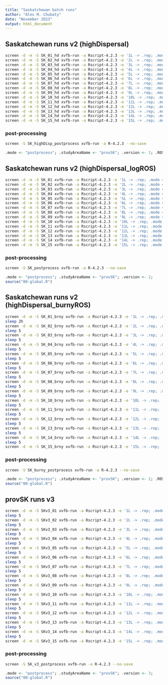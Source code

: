 ```yaml
---
title: "Saskatchewan batch runs"
author: "Alex M. Chubaty"
date: "November 2023"
output: html_document
---
```


## Saskatchewan runs v2 (highDispersal)

```bash
screen -d -m -S SK_01_hd xvfb-run -a Rscript-4.2.3 -e '1L -> .rep; .mode <- "production"; .studyAreaName <- "provSK"; .version <- 2; .ROStype <- "default"; source("00-global.R")'
screen -d -m -S SK_02_hd xvfb-run -a Rscript-4.2.3 -e '2L -> .rep; .mode <- "production"; .studyAreaName <- "provSK"; .version <- 2; .ROStype <- "default"; source("00-global.R")'
screen -d -m -S SK_03_hd xvfb-run -a Rscript-4.2.3 -e '3L -> .rep; .mode <- "production"; .studyAreaName <- "provSK"; .version <- 2; .ROStype <- "default"; source("00-global.R")'
screen -d -m -S SK_04_hd xvfb-run -a Rscript-4.2.3 -e '4L -> .rep; .mode <- "production"; .studyAreaName <- "provSK"; .version <- 2; .ROStype <- "default"; source("00-global.R")'
screen -d -m -S SK_05_hd xvfb-run -a Rscript-4.2.3 -e '5L -> .rep; .mode <- "production"; .studyAreaName <- "provSK"; .version <- 2; .ROStype <- "default"; source("00-global.R")'
screen -d -m -S SK_06_hd xvfb-run -a Rscript-4.2.3 -e '6L -> .rep; .mode <- "production"; .studyAreaName <- "provSK"; .version <- 2; .ROStype <- "default"; source("00-global.R")'
screen -d -m -S SK_07_hd xvfb-run -a Rscript-4.2.3 -e '7L -> .rep; .mode <- "production"; .studyAreaName <- "provSK"; .version <- 2; .ROStype <- "default"; source("00-global.R")'
screen -d -m -S SK_08_hd xvfb-run -a Rscript-4.2.3 -e '8L -> .rep; .mode <- "production"; .studyAreaName <- "provSK"; .version <- 2; .ROStype <- "default"; source("00-global.R")'
screen -d -m -S SK_09_hd xvfb-run -a Rscript-4.2.3 -e '9L -> .rep; .mode <- "production"; .studyAreaName <- "provSK"; .version <- 2; .ROStype <- "default"; source("00-global.R")'
screen -d -m -S SK_10_hd xvfb-run -a Rscript-4.2.3 -e '10L -> .rep; .mode <- "production"; .studyAreaName <- "provSK"; .version <- 2; .ROStype <- "default"; source("00-global.R")'
screen -d -m -S SK_11_hd xvfb-run -a Rscript-4.2.3 -e '11L -> .rep; .mode <- "production"; .studyAreaName <- "provSK"; .version <- 2; .ROStype <- "default"; source("00-global.R")'
screen -d -m -S SK_12_hd xvfb-run -a Rscript-4.2.3 -e '12L -> .rep; .mode <- "production"; .studyAreaName <- "provSK"; .version <- 2; .ROStype <- "default"; source("00-global.R")'
screen -d -m -S SK_13_hd xvfb-run -a Rscript-4.2.3 -e '13L -> .rep; .mode <- "production"; .studyAreaName <- "provSK"; .version <- 2; .ROStype <- "default"; source("00-global.R")'
screen -d -m -S SK_14_hd xvfb-run -a Rscript-4.2.3 -e '14L -> .rep; .mode <- "production"; .studyAreaName <- "provSK"; .version <- 2; .ROStype <- "default"; source("00-global.R")'
screen -d -m -S SK_15_hd xvfb-run -a Rscript-4.2.3 -e '15L -> .rep; .mode <- "production"; .studyAreaName <- "provSK"; .version <- 2; .ROStype <- "default"; source("00-global.R")'
```

### post-processing

```bash
screen -S SK_highDisp_postprocess xvfb-run -a R-4.2.3 --no-save
```

```r
.mode <- "postprocess"; .studyAreaName <- "provSK"; .version <- 2; .ROStype <- "default";
```

## Saskatchewan runs v2 (highDispersal_logROS)

```bash
screen -d -m -S SK_01 xvfb-run -a Rscript-4.2.3 -e '1L -> .rep; .mode <- "production"; .studyAreaName <- "provSK"; .version <- 2; source("00-global.R")'
screen -d -m -S SK_02 xvfb-run -a Rscript-4.2.3 -e '2L -> .rep; .mode <- "production"; .studyAreaName <- "provSK"; .version <- 2; source("00-global.R")'
screen -d -m -S SK_03 xvfb-run -a Rscript-4.2.3 -e '3L -> .rep; .mode <- "production"; .studyAreaName <- "provSK"; .version <- 2; source("00-global.R")'
screen -d -m -S SK_04 xvfb-run -a Rscript-4.2.3 -e '4L -> .rep; .mode <- "production"; .studyAreaName <- "provSK"; .version <- 2; source("00-global.R")'
screen -d -m -S SK_05 xvfb-run -a Rscript-4.2.3 -e '5L -> .rep; .mode <- "production"; .studyAreaName <- "provSK"; .version <- 2; source("00-global.R")'
screen -d -m -S SK_06 xvfb-run -a Rscript-4.2.3 -e '6L -> .rep; .mode <- "production"; .studyAreaName <- "provSK"; .version <- 2; source("00-global.R")'
screen -d -m -S SK_07 xvfb-run -a Rscript-4.2.3 -e '7L -> .rep; .mode <- "production"; .studyAreaName <- "provSK"; .version <- 2; source("00-global.R")'
screen -d -m -S SK_08 xvfb-run -a Rscript-4.2.3 -e '8L -> .rep; .mode <- "production"; .studyAreaName <- "provSK"; .version <- 2; source("00-global.R")'
screen -d -m -S SK_09 xvfb-run -a Rscript-4.2.3 -e '9L -> .rep; .mode <- "production"; .studyAreaName <- "provSK"; .version <- 2; source("00-global.R")'
screen -d -m -S SK_10 xvfb-run -a Rscript-4.2.3 -e '10L -> .rep; .mode <- "production"; .studyAreaName <- "provSK"; .version <- 2; source("00-global.R")'
screen -d -m -S SK_11 xvfb-run -a Rscript-4.2.3 -e '11L -> .rep; .mode <- "production"; .studyAreaName <- "provSK"; .version <- 2; source("00-global.R")'
screen -d -m -S SK_12 xvfb-run -a Rscript-4.2.3 -e '12L -> .rep; .mode <- "production"; .studyAreaName <- "provSK"; .version <- 2; source("00-global.R")'
screen -d -m -S SK_13 xvfb-run -a Rscript-4.2.3 -e '13L -> .rep; .mode <- "production"; .studyAreaName <- "provSK"; .version <- 2; source("00-global.R")'
screen -d -m -S SK_14 xvfb-run -a Rscript-4.2.3 -e '14L -> .rep; .mode <- "production"; .studyAreaName <- "provSK"; .version <- 2; source("00-global.R")'
screen -d -m -S SK_15 xvfb-run -a Rscript-4.2.3 -e '15L -> .rep; .mode <- "production"; .studyAreaName <- "provSK"; .version <- 2; source("00-global.R")'
```

### post-processing

```bash
screen -S SK_postprocess xvfb-run -a R-4.2.3 --no-save
```

```r
.mode <- "postprocess"; .studyAreaName <- "provSK"; .version <- 2;
source("00-global.R")
```

## Saskatchewan runs v2 (highDispersal_burnyROS)

```bash
screen -d -m -S SK_01_brny xvfb-run -a Rscript-4.2.3 -e '1L -> .rep; .mode <- "production"; .studyAreaName <- "provSK"; .version <- 2; .ROStype <- "burny"; source("00-global.R")'
sleep 2h
screen -d -m -S SK_02_brny xvfb-run -a Rscript-4.2.3 -e '2L -> .rep; .mode <- "production"; .studyAreaName <- "provSK"; .version <- 2; .ROStype <- "burny"; source("00-global.R")'
sleep 5
screen -d -m -S SK_03_brny xvfb-run -a Rscript-4.2.3 -e '3L -> .rep; .mode <- "production"; .studyAreaName <- "provSK"; .version <- 2; .ROStype <- "burny"; source("00-global.R")'
sleep 5
screen -d -m -S SK_04_brny xvfb-run -a Rscript-4.2.3 -e '4L -> .rep; .mode <- "production"; .studyAreaName <- "provSK"; .version <- 2; .ROStype <- "burny"; source("00-global.R")'
sleep 5
screen -d -m -S SK_05_brny xvfb-run -a Rscript-4.2.3 -e '5L -> .rep; .mode <- "production"; .studyAreaName <- "provSK"; .version <- 2; .ROStype <- "burny"; source("00-global.R")'
sleep 5
screen -d -m -S SK_06_brny xvfb-run -a Rscript-4.2.3 -e '6L -> .rep; .mode <- "production"; .studyAreaName <- "provSK"; .version <- 2; .ROStype <- "burny"; source("00-global.R")'
sleep 5
screen -d -m -S SK_07_brny xvfb-run -a Rscript-4.2.3 -e '7L -> .rep; .mode <- "production"; .studyAreaName <- "provSK"; .version <- 2; .ROStype <- "burny"; source("00-global.R")'
sleep 5
screen -d -m -S SK_08_brny xvfb-run -a Rscript-4.2.3 -e '8L -> .rep; .mode <- "production"; .studyAreaName <- "provSK"; .version <- 2; .ROStype <- "burny"; source("00-global.R")'
sleep 5
screen -d -m -S SK_09_brny xvfb-run -a Rscript-4.2.3 -e '9L -> .rep; .mode <- "production"; .studyAreaName <- "provSK"; .version <- 2; .ROStype <- "burny"; source("00-global.R")'
sleep 5
screen -d -m -S SK_10_brny xvfb-run -a Rscript-4.2.3 -e '10L -> .rep; .mode <- "production"; .studyAreaName <- "provSK"; .version <- 2; .ROStype <- "burny"; source("00-global.R")'
sleep 5
screen -d -m -S SK_11_brny xvfb-run -a Rscript-4.2.3 -e '11L -> .rep; .mode <- "production"; .studyAreaName <- "provSK"; .version <- 2; .ROStype <- "burny"; source("00-global.R")'
sleep 5
screen -d -m -S SK_12_brny xvfb-run -a Rscript-4.2.3 -e '12L -> .rep; .mode <- "production"; .studyAreaName <- "provSK"; .version <- 2; .ROStype <- "burny"; source("00-global.R")'
sleep 5
screen -d -m -S SK_13_brny xvfb-run -a Rscript-4.2.3 -e '13L -> .rep; .mode <- "production"; .studyAreaName <- "provSK"; .version <- 2; .ROStype <- "burny"; source("00-global.R")'
sleep 5
screen -d -m -S SK_14_brny xvfb-run -a Rscript-4.2.3 -e '14L -> .rep; .mode <- "production"; .studyAreaName <- "provSK"; .version <- 2; .ROStype <- "burny"; source("00-global.R")'
sleep 5
screen -d -m -S SK_15_brny xvfb-run -a Rscript-4.2.3 -e '15L -> .rep; .mode <- "production"; .studyAreaName <- "provSK"; .version <- 2; .ROStype <- "burny"; source("00-global.R")'
```

### post-processing

```bash
screen -S SK_burny_postprocess xvfb-run -a R-4.2.3 --no-save
```

```r
.mode <- "postprocess"; .studyAreaName <- "provSK"; .version <- 2; .ROStype <- "burny";
source("00-global.R")
```

## provSK runs v3

```bash
screen -d -m -S SKv3_01 xvfb-run -a Rscript-4.2.3 -e '1L -> .rep; .mode <- "production"; .studyAreaName <- "provSK"; .version <- 3; source("00-global.R")'
sleep 5
screen -d -m -S SKv3_02 xvfb-run -a Rscript-4.2.3 -e '2L -> .rep; .mode <- "production"; .studyAreaName <- "provSK"; .version <- 3; source("00-global.R")'
sleep 5
screen -d -m -S SKv3_03 xvfb-run -a Rscript-4.2.3 -e '3L -> .rep; .mode <- "production"; .studyAreaName <- "provSK"; .version <- 3; source("00-global.R")'
sleep 5
screen -d -m -S SKv3_04 xvfb-run -a Rscript-4.2.3 -e '4L -> .rep; .mode <- "production"; .studyAreaName <- "provSK"; .version <- 3; source("00-global.R")'
sleep 5
screen -d -m -S SKv3_05 xvfb-run -a Rscript-4.2.3 -e '5L -> .rep; .mode <- "production"; .studyAreaName <- "provSK"; .version <- 3; source("00-global.R")'
sleep 5
screen -d -m -S SKv3_06 xvfb-run -a Rscript-4.2.3 -e '6L -> .rep; .mode <- "production"; .studyAreaName <- "provSK"; .version <- 3; source("00-global.R")'
sleep 5
screen -d -m -S SKv3_07 xvfb-run -a Rscript-4.2.3 -e '7L -> .rep; .mode <- "production"; .studyAreaName <- "provSK"; .version <- 3; source("00-global.R")'
sleep 5
screen -d -m -S SKv3_08 xvfb-run -a Rscript-4.2.3 -e '8L -> .rep; .mode <- "production"; .studyAreaName <- "provSK"; .version <- 3; source("00-global.R")'
sleep 5
screen -d -m -S SKv3_09 xvfb-run -a Rscript-4.2.3 -e '9L -> .rep; .mode <- "production"; .studyAreaName <- "provSK"; .version <- 3; source("00-global.R")'
sleep 5
screen -d -m -S SKv3_10 xvfb-run -a Rscript-4.2.3 -e '10L -> .rep; .mode <- "production"; .studyAreaName <- "provSK"; .version <- 3; source("00-global.R")'
sleep 5
screen -d -m -S SKv3_11 xvfb-run -a Rscript-4.2.3 -e '11L -> .rep; .mode <- "production"; .studyAreaName <- "provSK"; .version <- 3; source("00-global.R")'
sleep 5
screen -d -m -S SKv3_12 xvfb-run -a Rscript-4.2.3 -e '12L -> .rep; .mode <- "production"; .studyAreaName <- "provSK"; .version <- 3; source("00-global.R")'
sleep 5
screen -d -m -S SKv3_13 xvfb-run -a Rscript-4.2.3 -e '13L -> .rep; .mode <- "production"; .studyAreaName <- "provSK"; .version <- 3; source("00-global.R")'
sleep 5
screen -d -m -S SKv3_14 xvfb-run -a Rscript-4.2.3 -e '14L -> .rep; .mode <- "production"; .studyAreaName <- "provSK"; .version <- 3; source("00-global.R")'
sleep 5
screen -d -m -S SKv3_15 xvfb-run -a Rscript-4.2.3 -e '15L -> .rep; .mode <- "production"; .studyAreaName <- "provSK"; .version <- 3; source("00-global.R")'
```

### post-processing

```bash
screen -S SK_v3_postprocess xvfb-run -a R-4.2.3 --no-save
```

```r
.mode <- "postprocess"; .studyAreaName <- "provSK"; .version <- 3;
source("00-global.R")
```
